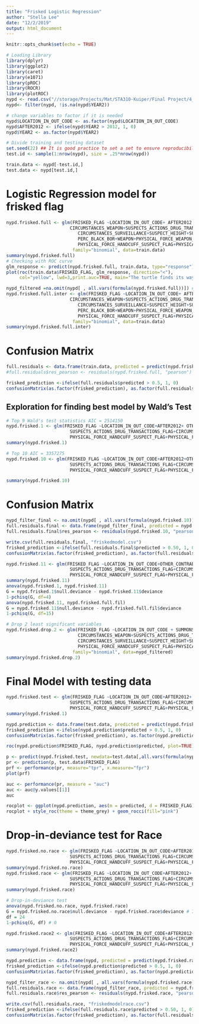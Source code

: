 ```yaml
---
title: "Frisked Logistic Regression"
author: "Stella Lee"
date: "12/2/2019"
output: html_document
---
```


```r
knitr::opts_chunk$set(echo = TRUE)
```

```r
# Loading Library
library(dplyr)
library(ggplot2)
library(caret)
library(e1071)
library(pROC)
library(ROCR)
library(plotROC)
nypd <- read.csv("//storage/Projects/Mat/STA310-Kuiper/Final Project/4_LeeKozikJindal_NYPD/FinalData.csv")
nypd<- filter(nypd, !is.na(nypd$YEAR2))
```

```r
# change variables to factor if it is needed
nypd$LOCATION_IN_OUT_CODE <- as.factor(nypd$LOCATION_IN_OUT_CODE)
nypd$AFTER2012 <- ifelse(nypd$YEAR2 > 2012, 1, 0)
nypd$YEAR2 <- as.factor(nypd$YEAR2)
```

```r
# Divide training and testing dataset
set.seed(22) ## It is good practice to set a set to ensure reproducibility of your results
test.id <- sample(1:nrow(nypd), size = .25*nrow(nypd))

train.data <- nypd[-test.id,]
test.data <- nypd[test.id,]
```

# Logistic Regression model for frisked flag

```r
nypd.frisked.full <- glm(FRISKED_FLAG ~LOCATION_IN_OUT_CODE+ AFTER2012 + SUMMONS_ISSUED_FLAG + OTHER_CONTRABAND_FLAG+
                        CIRCUMSTANCES_WEAPON+SUSPECTS_ACTIONS_DRUG_TRANSACTIONS_FLAG+
                           CIRCUMSTANCES_SURVEILLANCE+SUSPECT_HEIGHT+SUSPECT_SEX+SUSPECT_BODY_BUILD_TYPE+
                           PERC_BLACK_BOR+WEAPON+PHYSICAL_FORCE_WEAPON_IMPACT_FLAG+
                           PHYSICAL_FORCE_HANDCUFF_SUSPECT_FLAG+PHYSICAL_FORCE_DRAW_POINT_FIREARM_FLAG+ PHYSICAL_FORCE_OTHER_FLAG,
                         family="binomial", data=train.data)
summary(nypd.frisked.full)
# Checking with ROC curve
glm_response <- predict(nypd.frisked.full, train.data, type="response")
plot(roc(train.data$FRISKED_FLAG, glm_response, direction="<"),
     col="yellow", lwd=3,print.auc=TRUE, main="The turtle finds its way")

nypd_filtered =na.omit(nypd[ , all.vars(formula(nypd.frisked.full))]) # for consistency in drop-in-deviance
nypd.frisked.full.inter <- glm(FRISKED_FLAG ~LOCATION_IN_OUT_CODE+ AFTER2012 + SUMMONS_ISSUED_FLAG + OTHER_CONTRABAND_FLAG+
                        CIRCUMSTANCES_WEAPON+SUSPECTS_ACTIONS_DRUG_TRANSACTIONS_FLAG+
                           CIRCUMSTANCES_SURVEILLANCE+SUSPECT_HEIGHT+SUSPECT_SEX+SUSPECT_BODY_BUILD_TYPE+
                           PERC_BLACK_BOR+WEAPON+PHYSICAL_FORCE_WEAPON_IMPACT_FLAG+
                           PHYSICAL_FORCE_HANDCUFF_SUSPECT_FLAG+PHYSICAL_FORCE_DRAW_POINT_FIREARM_FLAG+ PHYSICAL_FORCE_OTHER_FLAG+SUSPECT_SEX*SUSPECT_BODY_BUILD_TYPE,
                         family="binomial", data=train.data)
summary(nypd.frisked.full.inter)
```

# Confusion Matrix
```r
full.residuals <- data.frame(train.data, predicted = predict(nypd.frisked.10, train.data, type="response"))
#full.residuals$res_pearson <- residuals(nypd.frisked.full, "pearson")

frisked_prediction <-ifelse(full.residuals$predicted > 0.5, 1, 0)
confusionMatrix(as.factor(frisked_prediction), as.factor(full.residuals$FRISKED_FLAG))
```


## Exploration for finding best model by Wald's Test
```r
# Top 9 Wald's test statistics AIC = 2514150
nypd.frisked.1 <- glm(FRISKED_FLAG ~LOCATION_IN_OUT_CODE+AFTER2012+ OTHER_CONTRABAND_FLAG+CIRCUMSTANCES_WEAPON+
                        SUSPECTS_ACTIONS_DRUG_TRANSACTIONS_FLAG+CIRCUMSTANCES_SURVEILLANCE+SUSPECT_SEX+WEAPON+
                        PHYSICAL_FORCE_HANDCUFF_SUSPECT_FLAG+PHYSICAL_FORCE_OTHER_FLAG+PERC_BLACK_BOR, family="binomial", data=train.data)
summary(nypd.frisked.1)

# Top 10 AIC = 3357275
nypd.frisked.10 <- glm(FRISKED_FLAG ~LOCATION_IN_OUT_CODE+AFTER2012+OTHER_CONTRABAND_FLAG+CIRCUMSTANCES_WEAPON+
                        SUSPECTS_ACTIONS_DRUG_TRANSACTIONS_FLAG+CIRCUMSTANCES_SURVEILLANCE+SUSPECT_SEX+WEAPON+
                        PHYSICAL_FORCE_HANDCUFF_SUSPECT_FLAG+PHYSICAL_FORCE_OTHER_FLAG+PERC_BLACK_BOR+SUSPECT_HEIGHT, family="binomial", data=train.data)

summary(nypd.frisked.10)
```

# Confusion Matrix
```r
nypd_filter_final <- na.omit(nypd[ , all.vars(formula(nypd.frisked.10))]) # for consistency in drop-in-deviance
full.residuals.final <- data.frame(nypd_filter_final, predicted = nypd.frisked.10$fitted.values)
full.residuals.final$res_pearson <- residuals(nypd.frisked.10, "pearson")

write.csv(full.residuals.final, "friskedmodel.csv")
frisked_prediction <-ifelse(full.residuals.final$predicted > 0.50, 1, 0)
confusionMatrix(as.factor(frisked_prediction), as.factor(full.residuals.final$FRISKED_FLAG))
```

```r
nypd.frisked.11 <- glm(FRISKED_FLAG ~LOCATION_IN_OUT_CODE+OTHER_CONTRABAND_FLAG+CIRCUMSTANCES_WEAPON+
                        SUSPECTS_ACTIONS_DRUG_TRANSACTIONS_FLAG+CIRCUMSTANCES_SURVEILLANCE+SUSPECT_SEX+SUSPECT_BODY_BUILD_TYPE+WEAPON+
                        PHYSICAL_FORCE_HANDCUFF_SUSPECT_FLAG+PHYSICAL_FORCE_OTHER_FLAG+PHYSICAL_FORCE_DRAW_POINT_FIREARM_FLAG+PERC_BLACK_BOR, family="binomial", data=nypd_filtered)
summary(nypd.frisked.11)
anova(nypd.frisked.1, nypd.frisked.11)
G = nypd.frisked.1$null.deviance - nypd.frisked.11$deviance
1-pchisq(G, df=4)
anova(nypd.frisked.11, nypd.frisked.full.fil)
G = nypd.frisked.11$null.deviance - nypd.frisked.full.fil$deviance 
1-pchisq(G, df=15) 
```

```r
# Drop 2 least significant variables
nypd.frisked.drop.2 <- glm(FRISKED_FLAG ~LOCATION_IN_OUT_CODE + SUMMONS_ISSUED_FLAG + OTHER_CONTRABAND_FLAG+
                           CIRCUMSTANCES_WEAPON+SUSPECTS_ACTIONS_DRUG_TRANSACTIONS_FLAG+
                           CIRCUMSTANCES_SURVEILLANCE+SUSPECT_HEIGHT+SUSPECT_SEX+SUSPECT_BODY_BUILD_TYPE+WEAPON+
                           PHYSICAL_FORCE_HANDCUFF_SUSPECT_FLAG+PHYSICAL_FORCE_DRAW_POINT_FIREARM_FLAG+ PHYSICAL_FORCE_OTHER_FLAG,
                         family="binomial", data=nypd_filtered)
summary(nypd.frisked.drop.2)
```

# Final Model with testing data
```r
nypd.frisked.test <- glm(FRISKED_FLAG ~LOCATION_IN_OUT_CODE+AFTER2012+ OTHER_CONTRABAND_FLAG+CIRCUMSTANCES_WEAPON+
                        SUSPECTS_ACTIONS_DRUG_TRANSACTIONS_FLAG+CIRCUMSTANCES_SURVEILLANCE+SUSPECT_SEX+WEAPON+
                        PHYSICAL_FORCE_HANDCUFF_SUSPECT_FLAG+PHYSICAL_FORCE_OTHER_FLAG+PERC_BLACK_BOR, family="binomial", data=train.data)
summary(nypd.frisked.1)

nypd.prediction <- data.frame(test.data, predicted = predict(nypd.frisked.test, test.data, type="response"))
frisked_prediction <-ifelse(nypd.prediction$predicted > 0.5, 1, 0)
confusionMatrix(as.factor(frisked_prediction), as.factor(nypd.prediction$FRISKED_FLAG))

roc(nypd.prediction$FRISKED_FLAG, nypd.prediction$predicted, plot=TRUE)

p <- predict(nypd.frisked.test, newdata=test.data[,all.vars(formula(nypd.frisked.test))][,-1], type="response")
pr <- prediction(p, test.data$FRISKED_FLAG)
prf <- performance(pr, measure="tpr", x.measure="fpr")
plot(prf)

auc <- performance(pr, measure = "auc")
auc <- auc@y.values[[1]]
auc

rocplot <- ggplot(nypd.prediction, aes(m = predicted, d = FRISKED_FLAG))+ geom_roc(n.cuts=20,labels=FALSE)
rocplot + style_roc(theme = theme_grey) + geom_rocci(fill="pink") 
```

# Drop-in-deviance test for Race
```r
nypd.frisked.no.race <- glm(FRISKED_FLAG ~LOCATION_IN_OUT_CODE+AFTER2012+ OTHER_CONTRABAND_FLAG+CIRCUMSTANCES_WEAPON+
                        SUSPECTS_ACTIONS_DRUG_TRANSACTIONS_FLAG+CIRCUMSTANCES_SURVEILLANCE+SUSPECT_SEX+WEAPON+
                        PHYSICAL_FORCE_HANDCUFF_SUSPECT_FLAG+PHYSICAL_FORCE_OTHER_FLAG+PERC_BLACK_BOR, family="binomial", data=nypd)
summary(nypd.frisked.no.race)
nypd.frisked.race <- glm(FRISKED_FLAG ~LOCATION_IN_OUT_CODE+AFTER2012+ OTHER_CONTRABAND_FLAG+CIRCUMSTANCES_WEAPON+
                        SUSPECTS_ACTIONS_DRUG_TRANSACTIONS_FLAG+CIRCUMSTANCES_SURVEILLANCE+SUSPECT_SEX+WEAPON+
                        PHYSICAL_FORCE_HANDCUFF_SUSPECT_FLAG+PHYSICAL_FORCE_OTHER_FLAG+PERC_BLACK_BOR+SUSPECT_RACE_DESCRIPTION+ SUSPECT_RACE_DESCRIPTION*SUSPECT_SEX+ SUSPECT_RACE_DESCRIPTION*AFTER2012, family="binomial", data=nypd)
summary(nypd.frisked.race)
```

```r
# Drop-in-deviance test
anova(nypd.frisked.no.race, nypd.frisked.race)
G = nypd.frisked.no.race$null.deviance - nypd.frisked.race$deviance # 700685.7
df = 24
1-pchisq(G, df) # 0
```
```r
nypd.frisked.race2 <- glm(FRISKED_FLAG ~LOCATION_IN_OUT_CODE+AFTER2012+ OTHER_CONTRABAND_FLAG+CIRCUMSTANCES_WEAPON+
                        SUSPECTS_ACTIONS_DRUG_TRANSACTIONS_FLAG+CIRCUMSTANCES_SURVEILLANCE+SUSPECT_SEX+WEAPON+
                        PHYSICAL_FORCE_HANDCUFF_SUSPECT_FLAG+PHYSICAL_FORCE_OTHER_FLAG+PERC_BLACK_BOR+SUSPECT_RACE_DESCRIPTION+ SUSPECT_RACE_DESCRIPTION*SUSPECT_SEX, family="binomial", data=nypd)
summary(nypd.frisked.race2)
```

```r
nypd.prediction <- data.frame(nypd, predicted = predict(nypd.frisked.race, test.data, type="response"))
frisked_prediction <-ifelse(nypd.prediction$predicted > 0.5, 1, 0)
confusionMatrix(as.factor(frisked_prediction), as.factor(nypd.prediction$FRISKED_FLAG))

nypd_filter_race <- na.omit(nypd[ , all.vars(formula(nypd.frisked.race))]) # for consistency in drop-in-deviance
full.residuals.race <- data.frame(nypd_filter_race, predicted = nypd.frisked.race$fitted.values)
full.residuals.race$res_pearson <- residuals(nypd.frisked.race, "pearson")

write.csv(full.residuals.race, "friskedmodelrace.csv")
frisked_prediction <-ifelse(full.residuals.race$predicted > 0.50, 1, 0)
confusionMatrix(as.factor(frisked_prediction), as.factor(full.residuals.race$FRISKED_FLAG))
```


